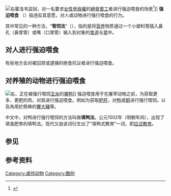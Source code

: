 [[File:Forcefeeding.jpg|右]]霍洛韦监狱，对一名要求[[女性參政權|女性參政權]]的[[絕食|絕食]][[罢工|罢工]]者进行强迫喂食的场景<ref name="Pankhurst433">{{Cite book|title=The Suffragette|url=https://archive.org/details/suffragettehisto00pankuoft|last=Pankhurst|first=Emmeline|authorlink=Emmeline Pankhurst|publisher=Sturgis & Walton Company|year=1911|location=New York|page=[https://archive.org/details/suffragettehisto00pankuoft/page/433 433]}}</ref>]]
'''强迫喂食''' （{{lang-en|force-feeding}}）指违反其意愿，对人或动物进行强行喂食的行为。

其中常见的一种方法，“'''管饲法'''”（{{lang-en|gavage}}），指的是将[[营养|营养]]物质通过一个小塑料管插入鼻孔（鼻胃管）或嘴（口胃管）输入到对象的[[食道|食道]]与[[胃|胃]]中。

== 对人进行强迫喂食 ==
{{seealso|絕食#有关绝食的医学伦理}}

有些地方会对被囚禁或逮捕的绝食抗议者进行强迫喂食。

== 对养殖的动物进行强迫喂食 ==
{{Anchor|填鸭法}}
[[File:Mulard_duck_being_force_fed_corn_in_order_to_fatten_its_liver_for_foie_gras_production.jpg|右]]，正在被强行喂饲[[玉米|玉米]]的[[骡鸭|骡鸭]]]]
强迫喂食用于在屠宰动物之前，为获取更多、更肥的肉，对其进行强迫喂食。例如为获取[[肥肝|肥肝]]，对[[鸭|鸭]]或[[鹅|鹅]]进行强行喂饲。以及為用於祭典的[[賽大豬|賽大豬]]等。

中文中，对鸭进行强行喂饲的方法叫做'''填鸭法'''。公元1502年（明朝年间），出现了填食肥育的填鸭法。现代又由该词衍生出了“填鸭式教育”一词，即[[应试教育|应试教育]]。

== 参见 ==

== 参考资料 ==
{{reflist}}

[[Category:虐待动物|Category:虐待动物]]
[[Category:酷刑|Category:酷刑]]
